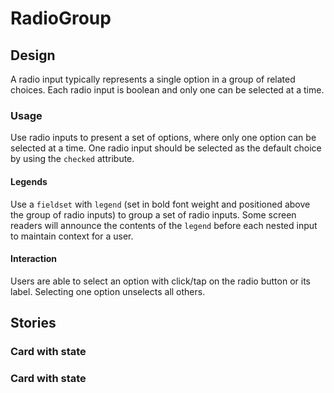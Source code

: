 
<Meta title="Components/RadioGroup" component={RadioGroup} />

# RadioGroup

<Canvas>
  <Story story={Default} />
</Canvas>

<ArgsTable of={RadioGroup} story="^" />

## Design

A radio input typically represents a single option in a group of related choices. Each radio input is boolean and only one can be selected at a time.

### Usage

Use radio inputs to present a set of options, where only one option can be selected at a time.
One radio input should be selected as the default choice by using the `checked` attribute.

#### Legends

Use a `fieldset` with `legend` (set in bold font weight and positioned above the group of radio inputs) to group a set of radio inputs. Some screen readers will announce the contents of the `legend` before each nested input to maintain context for a user.

#### Interaction

Users are able to select an option with click/tap on the radio button or its label.
Selecting one option unselects all others.

## Stories

### Card with state

<Canvas>
  <Story story={DefaultColumn} />
</Canvas>

### Card with state

<Canvas>
  <Story story={Cards} />
</Canvas>
